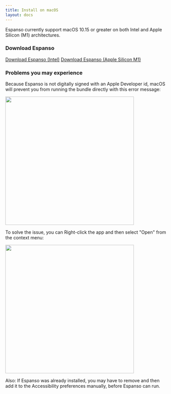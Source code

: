 ```yaml
---
title: Install on macOS
layout: docs
---
```

Espanso currently support macOS 10.15 or greater on both Intel and Apple Silicon (M1) architectures.

### Download Espanso


<div className="">
<a className="btn btn-lg mybtn mb-4" href={siteConfig.customFields.MAC_INTEL_DOWNLOAD_URL} role="button">Download Espanso (Intel)</a>
<a className="btn btn-lg mybtn mb-4" href={siteConfig.customFields.MAC_M1_DOWNLOAD_URL} role="button">Download Espanso (Apple Silicon M1)</a>
</div>


### Problems you may experience

Because Espanso is not digitally signed with an Apple Developer id, macOS will prevent you from running the bundle directly with this error message:

<img src="/img/mac-not-signed-warning.png" width="400"/>

To solve the issue, you can Right-click the app and then select "Open" from the context menu:

<img src="/img/mac-open-context-menu.png" width="400"/>

Also: If Espanso was already installed, you may have to remove and then add it to the Accessibility preferences manually, before Espanso can run.

